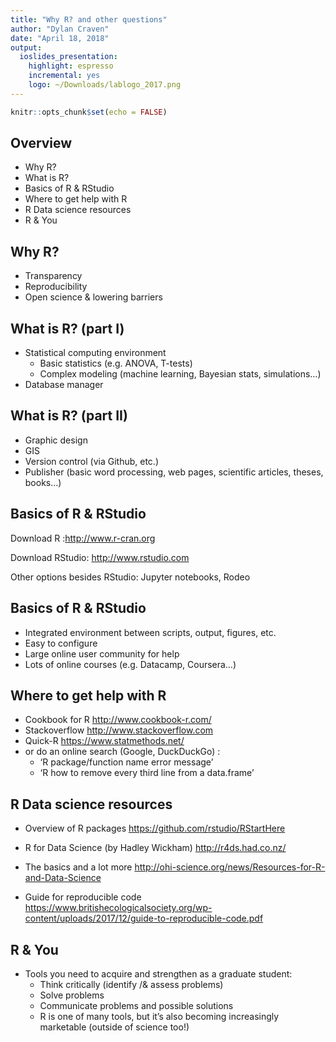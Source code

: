 ```yaml
---
title: "Why R? and other questions"
author: "Dylan Craven"
date: "April 18, 2018"
output: 
  ioslides_presentation: 
    highlight: espresso
    incremental: yes
    logo: ~/Downloads/lablogo_2017.png
---
```


```r
knitr::opts_chunk$set(echo = FALSE)
```

## Overview

- Why R?
- What is R?
- Basics of R & RStudio 
- Where to get help with R  
- R Data science resources
- R & You

## Why R?

- Transparency
- Reproducibility
- Open science & lowering barriers  

## What is R? (part I)

- Statistical computing environment  
    + Basic statistics (e.g. ANOVA, T-tests) 
    + Complex modeling (machine learning, Bayesian stats, simulations...) 
- Database manager  

## What is R? (part II)  

- Graphic design    
- GIS 
- Version control (via Github, etc.)  
- Publisher (basic word processing, web pages, scientific articles, theses, books...)

## Basics of R & RStudio

Download R :<http://www.r-cran.org>  

Download RStudio: <http://www.rstudio.com>

Other options besides RStudio: Jupyter notebooks, Rodeo  


## Basics of R & RStudio  

- Integrated environment between scripts, output, figures, etc. 
- Easy to configure
- Large online user community for help
- Lots of online courses (e.g. Datacamp, Coursera...)

## Where to get help with R  

- Cookbook for R <http://www.cookbook-r.com/>
- Stackoverflow <http://www.stackoverflow.com>
- Quick-R <https://www.statmethods.net/>
- or do an online search (Google, DuckDuckGo) : 
    * 'R package/function name error message'
    * 'R how to remove every third line from a data.frame'  
    
## R Data science resources  

- Overview of R packages <https://github.com/rstudio/RStartHere>

- R for Data Science (by Hadley Wickham) <http://r4ds.had.co.nz/>

- The basics and a lot more <http://ohi-science.org/news/Resources-for-R-and-Data-Science>

- Guide for reproducible code <https://www.britishecologicalsociety.org/wp-content/uploads/2017/12/guide-to-reproducible-code.pdf> 


## R & You

- Tools you need to acquire and strengthen as a graduate student:    
    * Think critically (identify /& assess problems)    
    * Solve problems    
    * Communicate problems and possible solutions  
    * R is one of many tools, but it's also becoming increasingly marketable (outside of science too!)  
